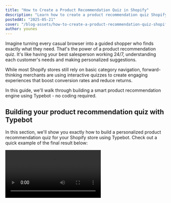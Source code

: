 ```yaml
---
title: "How to Create a Product Recommendation Quiz in Shopify"
description: "Learn how to create a product recommendation quiz Shopify stores love. Boost sales with interactive, AI-powered quizzes—no coding needed. Read the guide!"
postedAt: "2025-05-21"
cover: "/blog-assets/how-to-create-a-product-recommendation-quiz-shopify/featured-image-how-to-create-a-product-recommendation-quiz-shopify.avif"
author: younes
---
```

Imagine turning every casual browser into a guided shopper who finds exactly what they need. That's the power of a product recommendation quiz. It's like having your best salesperson working 24/7, understanding each customer's needs and making personalized suggestions.

While most Shopify stores still rely on basic category navigation, forward-thinking merchants are using interactive quizzes to create engaging experiences that boost conversion rates and reduce returns.

In this guide, we'll walk through building a smart product recommendation engine using Typebot - no coding required.

## Building your product recommendation quiz with Typebot

In this section, we'll show you exactly how to build a personalized product recommendation quiz for your Shopify store using Typebot. Check out a quick example of the final result below:

<Video src="/blog-assets/how-to-create-a-product-recommendation-quiz-shopify/final-result.mp4" />


Step by step, you’ll learn how to craft an interactive experience that guides shoppers to their perfect product—no coding needed.

1. Start with a warm welcome.

<Image src="/blog-assets/how-to-create-a-product-recommendation-quiz-shopify/product-recommendation-quiz-ui.avif" alt="product recommendation quiz ui" width="712px" height="704px"  />


Use a Text block in Typebot to say: “👋 Welcome to our Product Recommendation Quiz!”

Then ask for the user’s name: *“What’s your name?”*

This simple step personalizes the experience by saving the name in a variable (`user_name`), just like a shopkeeper remembering a regular customer.

Next, find out what the customer wants without complicating things. For example, a snowboard shop owner might ask, “Are you interested in a new board, some accessories, or maybe a gift card?”

2. Use a **Text Input** block in Typebot with clear options:

- Snowboard
- Accessories
- Gift Card

Save the choice in a variable (`product_type`) to tailor recommendations.

3. Then ask about their price range with options like `$500-$1000`, `$1000-$1500`, and `$2000+`. This shows you respect their preferences and helps filter options.

<Image src="/blog-assets/how-to-create-a-product-recommendation-quiz-shopify/product-type-and-budget.avif" alt="product type and budget" width="1200px" height="649px"  />


### Real-time product fetching: connecting to Shopify’s heartbeat

Instead of using outdated lists, connect your quiz directly to your Shopify store’s live inventory.

A **HTTP request** block in Typebot calls Shopify’s Admin GraphQL API to pull current product details such as titles, images, prices, and stock levels. This is like checking the back room for the latest arrivals before suggesting products.

<Image src="/blog-assets/how-to-create-a-product-recommendation-quiz-shopify/graphql-api-configuration-panel.avif" alt="graphql api configuration panel" width="878px" height="1200px"  />


The API retrieves products and stores them in a `products` variable. This ensures every recommendation reflects what’s actually available.

<Info>
Want to dive deeper into the technical implementation? Explore the [Shopify Admin API Reference](https://shopify.dev/docs/api/admin-graphql) to learn how to programmatically create advanced quiz functionality using GraphQL.
</Info>

### AI-powered recommendations: the digital shopkeeper’s intuition

Send the user’s preferences and product list to OpenAI using Typebot’s **OpenAI block**.

The prompt says: *“Based on the user's answers and the list of products, recommend the best product. Please return one object in JSON format with title, image url, price, and stock.”*

<Image src="/blog-assets/how-to-create-a-product-recommendation-quiz-shopify/openai-chat-completion-settings.avif" alt="openai chat completion settings" width="908px" height="1200px"  />


You can adjust the prompt to include more details or request multiple options. The AI’s response saves in a variable (`llm_recommendation`), ready to share with the user.

<Info>
Building an AI chatbot with a custom knowledge base can significantly enhance your product recommendation quiz. [Learn how to integrate powerful AI capabilities](./build-ai-chatbot-with-custom-knowledge-base.mdx) to make your recommendations even more personalized and accurate.
</Info>

### Bringing it all together: displaying the recommendation

The final reveal is as important as the process. Use **Set Variable** blocks in Typebot to extract the AI’s recommendation—title, image, price, and stock—and present it visually.

<Image src="/blog-assets/how-to-create-a-product-recommendation-quiz-shopify/ai-recommendation-settings-page.avif" alt="ai recommendation settings page" width="581px" height="1200px"  />


Show a product card featuring:

- A clear image
- The product name
- The price
- Stock availability

<Image src="/blog-assets/how-to-create-a-product-recommendation-quiz-shopify/group-6-recommendation-details.avif" alt="group 6 recommendation details" width="694px" height="652px"  />


This creates a conversational, friendly flow where the user feels guided and understood, not just processed through a form.

---

Each step here is a starting point, not a strict formula. Adjust questions, add variables, or tweak logic to fit your brand’s personality. **Typebot’s strength lies in its flexibility, letting you build a digital concierge that grows with your business.**

By following these steps, you turn a blank canvas into an interactive quiz that feels like a real conversation. Next, connect this experience to your Shopify storefront and [marketing tools](./marketing-automation-chatbot.mdx) to make every interaction valuable and data-driven.

<Info>
Want to learn more about engaging users and capturing leads effectively? Check out these practical [lead generation form examples](./lead-generation-form-examples.mdx) to get inspiration.
</Info>

## Integrating your quiz with Shopify and other marketing tools

### Bringing your quiz to life on Shopify

Imagine a customer named Alex browsing your Shopify store late at night, unsure which snowboard fits their style and budget. A well-placed product recommendation quiz, powered by Typebot, can turn Alex’s uncertainty into a confident purchase. To achieve this, the quiz must blend seamlessly into your store and feel like a natural part of the experience.

The integration process is straightforward, but attention to detail makes it feel native. After creating your quiz in Typebot, Go on the 'Share' tab and select Shopify. In our case, we want to use the Standard integration.

<Image src="/blog-assets/how-to-create-a-product-recommendation-quiz-shopify/shopify-standard-instructions-code.avif" alt="shopify standard instructions code" width="937px" height="1200px"  />


Add the two code snippets:

- One snippet goes into your Shopify theme’s `layout.liquid` file to load the Typebot library. Go to Online store → Themes → And then 'Edit code' of your active them

<Image src="/blog-assets/how-to-create-a-product-recommendation-quiz-shopify/shopify-themes-edit-code.avif" alt="shopify themes edit code" width="1200px" height="913px"  />


Spot the `theme.liquid` file and add the code at just before the `</head>` tag

<Image src="/blog-assets/how-to-create-a-product-recommendation-quiz-shopify/code-editor-theme-liquid.avif" alt="code editor theme liquid" width="1200px" height="673px"  />


- The other embeds the quiz interface on the desired page. Go to 'Online store', then 'Pages' and create or access the page you want to put the quiz on. Then update the content of the page, using the HTML view:

<Image src="/blog-assets/how-to-create-a-product-recommendation-quiz-shopify/quiz-editor-interface.avif" alt="quiz editor interface" width="1200px" height="442px"  />


This setup ensures the chatbot loads quickly and looks polished, whether it appears on a dedicated quiz page or within a landing page.

**This method guarantees a smooth, professional quiz experience that fits perfectly with your store’s design.**

<Cta buttonLabel="Try Conversational Forms">Use Typebot's conversational forms to simplify data collection and boost engagement.</Cta>

### Real-world scenario: personalization in action

Returning to Alex, when they start the quiz, Typebot greets them by name, asks about their interests, and pulls real-time product data from Shopify using the Admin GraphQL API. This dynamic catalog reflects your current inventory, pricing, and product images.

The quiz recommends a snowboard that’s actually available, at the right price, with a photo matching what Alex will see on the product page.

Additionally, Typebot variables can be prefilled via URL parameters. This lets you customize the quiz for returning customers or specific campaigns. For example, you can send a VIP a link where their name and preferences are already set.

**This live connection transforms your quiz into a personalized shopping assistant that adapts to each customer.**

### Beyond Shopify: connecting the dots with your marketing stack

Typebot’s flexibility lets you connect your quiz to many other tools, such as:

- Email marketing platforms
- Google Sheets
- Custom webhooks

For example, every quiz result can be sent to your CRM to trigger personalized follow-ups or special offers. You might also log responses in a Google Sheet for later analysis, segmenting users by interests or price sensitivity.

Consider a small outdoor gear shop using Typebot to collect quiz data and sync it with their email platform. They find that customers selecting “Accessories” and a lower price range respond better to bundle offers. By integrating quiz results with marketing tools, they automate targeted campaigns without manual data handling.

**Integrating your quiz with other tools helps you act on customer insights quickly and efficiently.**

### The subtle art of seamless integration

Integration is more than pasting code and connecting APIs. The real value lies in creating a smooth, almost invisible experience for your customers.

Your quiz should feel like a natural extension of your brand, not an add-on. This means:

- Matching your store’s colors
- Using familiar language
- Ensuring the transition from quiz to checkout is effortless

Each step builds a foundation for ongoing customization. Typebot’s open design lets you:

- Add more product types
- Pull extra data from Shopify
- Use AI to craft custom product descriptions

**Integration is about creating a customer journey where shoppers feel recognized, understood, and supported until they click “Add to Cart.”**

## Designing your quiz for maximum engagement and conversions

### 1. Crafting conversations that feel human

Imagine walking into a boutique where the shopkeeper greets you by name, remembers your preferences, and guides you to the right product. That level of warmth and connection is what you want in your digital experience. With Typebot, you’re not just building a quiz—you’re creating a conversation.

A quiz asks questions, but a conversation builds rapport. For example, a snowboard retailer might replace a generic prompt like “Select your product type” with something more inviting: “Hey Jamie, are you looking to hit the slopes with a new board, or are you after some fresh accessories for your next adventure?”

Using the customer’s name and referencing their interests **turns the interaction into a personal exchange**. This approach leads to higher completion rates and leaves users feeling understood, not just processed.

### 2. Personalization: the engine of engagement

Personalization drives modern [ecommerce](./ecommerce-chatbot.mdx). Typebot’s variable system lets you weave user responses into every step of the journey. If a customer selects “$1000-$1500” as their price range, the bot can respond, “Great, I’ll show you the best boards in that range.”

This goes beyond repeating answers—it makes users feel recognized. For example, if Alex is interested in gift cards, the bot might say, “Gift cards are a fantastic choice, Alex—especially for last-minute surprises. Would you like to see options for different occasions?”

This kind of contextual awareness, powered by variables, **gently nudges users toward completing the quiz**.

### 3. Visuals that guide, not distract

A single, well-chosen image can persuade more than a block of text. When the bot presents a product recommendation, showing the product image alongside the title and price makes the suggestion more compelling. Shopify merchants have found that quizzes with product images can see up to **30% higher click-through rates** than those with text alone.

Visuals act as a bridge from curiosity to action. However, moderation is key. Too many images or flashy elements clutter the experience. The most effective quizzes use visuals sparingly, ensuring each image serves a clear purpose and guides the user’s attention to the next step.

### 4. Frictionless flow: reducing drop-offs

Every unnecessary question increases the chance users will drop off. The best product recommendation quizzes are concise, relevant, and adaptive. For example, if someone selects “Accessories,” there’s no need to ask about snowboard sizes.

Typebot’s conditional logic lets you skip irrelevant questions, keeping the experience streamlined. Picture Priya browsing for a gift card. The bot recognizes her choice and moves straight to denomination options—no unnecessary detours.

This tailored flow respects the user’s time and reduces abandonment. Adaptive quizzes can achieve up to **40% higher completion rates** than static ones.

### 5. Subtle branding and theming

Branding goes beyond colors and logos—it creates an emotional connection. A quiz that uses your brand’s palette and tone feels like a natural extension of your store. For a sustainable outdoor gear shop, earth tones and conversational copy like “Ready to gear up for your next adventure?” reinforce the brand’s values.

Subtlety matters. Overly aggressive branding feels forced. The best experiences gently guide users, making them feel welcome. Typebot’s theming options help you strike this balance, ensuring your quiz is both **distinctive and inviting**.

### 6. The power of micro-interactions

Small touches—like a friendly emoji, a progress bar, or a personalized sign-off—can greatly improve user satisfaction. When the bot says, “Thanks for sharing, Jamie! Just a sec while I find the perfect match for you…,” it mirrors the reassuring cues of a real conversation.

These micro-interactions, though easy to overlook, **make the experience memorable**.

### 7. Continuous experimentation

Every audience is unique. What works for one group might not work for another. The most successful teams treat their quiz as a living experiment, adjusting question order, copy, and visuals based on real-world feedback.

For example, changing the order of “product type” and “price range” questions can boost completion rates. Typebot’s analytics and variable system make it easy to test and refine—so your quiz evolves with your customers.

## Taking Your Shopify Product Recommendations to the Next Level

Creating a product recommendation quiz for Shopify using Typebot offers endless possibilities to enhance your customers' shopping experience.

By following this tutorial as a foundation, you can customize the flow, questions, and integrations to match your unique brand voice and product catalog, ultimately driving more conversions through interactive, personalized shopping experiences.

<Cta buttonLabel="Start Building">Create, customize, and deploy your first Typebot today. No coding required.</Cta>